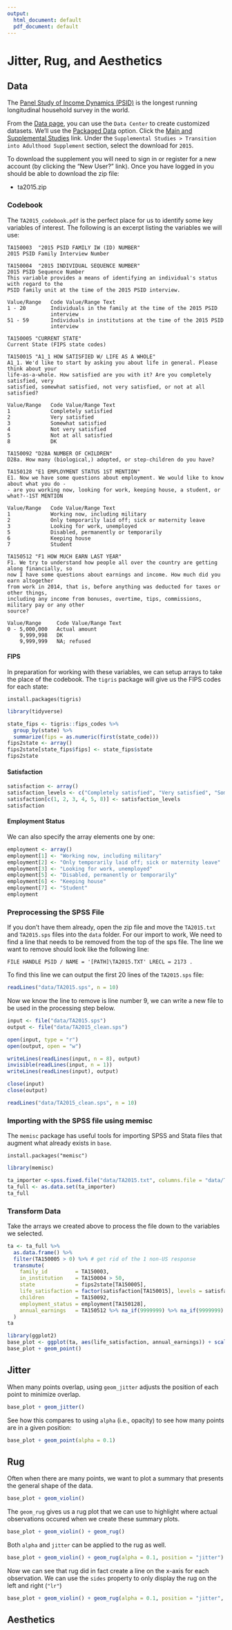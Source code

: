 ```yaml
---
output:
  html_document: default
  pdf_document: default
---
```


# Jitter, Rug, and Aesthetics {#jitter-rug}

## Data

The [Panel Study of Income Dynamics (PSID)](https://psidonline.isr.umich.edu) is the 
longest running longitudinal household survey in the world.

From the [Data page](https://simba.isr.umich.edu/data/data.aspx), you can use the `Data Center`
to create customized datasets. We'll use the 
[Packaged Data](https://simba.isr.umich.edu/data/PackagedData.aspx) option. Click the 
[Main and Supplemental Studies](https://simba.isr.umich.edu/Zips/ZipMain.aspx) link. Under 
the `Supplemental Studies > Transition into Adulthood Supplement` section, select the download
for `2015`.

To download the supplement you will need to sign in or register for a new account (by clicking the
"New User?" link). Once you have logged in you should be able to download the zip file:

* ta2015.zip

### Codebook

The `TA2015_codebook.pdf` is the perfect place for us to identify some key variables of interest.
The following is an excerpt listing the variables we will use:

```
TA150003  "2015 PSID FAMILY IW (ID) NUMBER"
2015 PSID Family Interview Number

TA150004  "2015 INDIVIDUAL SEQUENCE NUMBER"
2015 PSID Sequence Number
This variable provides a means of identifying an individual's status with regard to the
PSID family unit at the time of the 2015 PSID interview.

Value/Range   Code Value/Range Text
1 - 20        Individuals in the family at the time of the 2015 PSID
              interview
51 - 59       Individuals in institutions at the time of the 2015 PSID
              interview

TA150005 "CURRENT STATE"
Current State (FIPS state codes)

TA150015 "A1_1 HOW SATISFIED W/ LIFE AS A WHOLE"
A1_1. We'd like to start by asking you about life in general. Please think about your
life-as-a-whole. How satisfied are you with it? Are you completely satisfied, very
satisfied, somewhat satisfied, not very satisfied, or not at all satisfied?

Value/Range   Code Value/Range Text
1             Completely satisfied
2             Very satisfied
3             Somewhat satisfied
4             Not very satisfied
5             Not at all satisfied
8             DK

TA150092 "D28A NUMBER OF CHILDREN"
D28a. How many (biological,) adopted, or step-children do you have?

TA150128 "E1 EMPLOYMENT STATUS 1ST MENTION"
E1. Now we have some questions about employment. We would like to know about what you do -
- are you working now, looking for work, keeping house, a student, or what?--1ST MENTION

Value/Range   Code Value/Range Text
1             Working now, including military
2             Only temporarily laid off; sick or maternity leave
3             Looking for work, unemployed
5             Disabled, permanently or temporarily
6             Keeping house
7             Student

TA150512 "F1 HOW MUCH EARN LAST YEAR"
F1. We try to understand how people all over the country are getting along financially, so
now I have some questions about earnings and income. How much did you earn altogether
from work in 2014, that is, before anything was deducted for taxes or other things,
including any income from bonuses, overtime, tips, commissions, military pay or any other
source?

Value/Range     Code Value/Range Text
0 - 5,000,000   Actual amount
    9,999,998   DK
    9,999,999   NA; refused
```

#### FIPS

In preparation for working with these variables, we can setup arrays to take the place
of the codebook. The `tigris` package will give us the FIPS codes for each state:
```
install.packages(tigris)
```
```r
library(tidyverse)

state_fips <- tigris::fips_codes %>%
  group_by(state) %>%
  summarize(fips = as.numeric(first(state_code)))
fips2state <- array()
fips2state[state_fips$fips] <- state_fips$state
fips2state
```

#### Satisfaction

```r
satisfaction <- array()
satisfaction_levels <- c("Completely satisfied", "Very satisfied", "Somewhat satisfied", "Not very satisfied", "Not at all satisfied", "DK")
satisfaction[c(1, 2, 3, 4, 5, 8)] <- satisfaction_levels
satisfaction
```

#### Employment Status

We can also specify the array elements one by one:
```r
employment <- array()
employment[1] <- "Working now, including military"
employment[2] <- "Only temporarily laid off; sick or maternity leave"
employment[3] <- "Looking for work, unemployed"
employment[5] <- "Disabled, permanently or temporarily"
employment[6] <- "Keeping house"
employment[7] <- "Student"
employment
```

### Preprocessing the SPSS File

If you don't have them already, open the zip file and move the `TA2015.txt` and `TA2015.sps` files 
into the `data` folder. For our import to work, We need to find a line that needs to be removed 
from the top of the sps file. The line we want to remove should look like the following line:

```
FILE HANDLE PSID / NAME = '[PATH]\TA2015.TXT' LRECL = 2173 .
```

To find this line we can output the first 20 lines of the `TA2015.sps` file:
```r
readLines("data/TA2015.sps", n = 10)
```

Now we know the line to remove is line number 9, we can write a new file to be
used in the processing step below.

```r
input <- file("data/TA2015.sps")
output <- file("data/TA2015_clean.sps")

open(input, type = "r")
open(output, open = "w")

writeLines(readLines(input, n = 8), output)
invisible(readLines(input, n = 1))
writeLines(readLines(input), output)

close(input)
close(output)

readLines("data/TA2015_clean.sps", n = 10)
```

### Importing with the SPSS file using memisc

The `memisc` package has useful tools for importing SPSS and Stata files that augment what
already exists in `base`.

```
install.packages("memisc")
```

```r
library(memisc)

ta_importer <-spss.fixed.file("data/TA2015.txt", columns.file = "data/TA2015_clean.sps", varlab.file = "data/TA2015_clean.sps", to.lower = FALSE)
ta_full <- as.data.set(ta_importer)
ta_full
```

### Transform Data

Take the arrays we created above to process the file down to the variables we selected.

```r
ta <- ta_full %>%
  as.data.frame() %>%
  filter(TA150005 > 0) %>% # get rid of the 1 non-US response
  transmute(
    family_id         = TA150003, 
    in_institution    = TA150004 > 50, 
    state             = fips2state[TA150005], 
    life_satisfaction = factor(satisfaction[TA150015], levels = satisfaction_levels, ordered = TRUE), 
    children          = TA150092, 
    employment_status = employment[TA150128], 
    annual_earnings   = TA150512 %>% na_if(9999999) %>% na_if(9999999)
  )
ta
```

```r
library(ggplot2)
base_plot <- ggplot(ta, aes(life_satisfaction, annual_earnings)) + scale_y_log10()
base_plot + geom_point()
```

## Jitter

When many points overlap, using `geom_jitter` adjusts the position of each point to minimize overlap.

```r
base_plot + geom_jitter()
```

See how this compares to using `alpha` (i.e., opacity) to see how many points are in a given position:

```r
base_plot + geom_point(alpha = 0.1)
```


## Rug

Often when there are many points, we want to plot a summary that presents the general shape of the data.

```r
base_plot + geom_violin()
```

The `geom_rug` gives us a rug plot that we can use to highlight where actual observations occured when
we create these summary plots.

```r
base_plot + geom_violin() + geom_rug()
```

Both `alpha` and `jitter` can be applied to the rug as well.

```r
base_plot + geom_violin() + geom_rug(alpha = 0.1, position = "jitter")
```

Now we can see that rug did in fact create a line on the x-axis for each observation. We can use the `sides`
property to only display the rug on the left and right (`"lr"`)

```r
base_plot + geom_violin() + geom_rug(alpha = 0.1, position = "jitter", sides = "lr")
```

## Aesthetics
